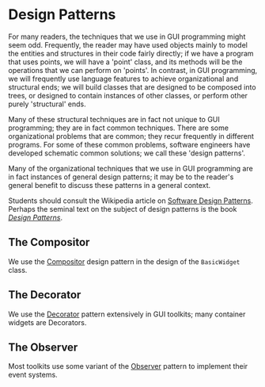 =Design Patterns=

For many readers, the techniques that we use in GUI programming might seem odd.
Frequently, the reader may have used objects mainly to model the entities and structures in their code fairly directly; if we have a program that uses points, we will have a 'point' class, and its methods will be the operations that we can perform on 'points'.
In contrast, in GUI programming, we will frequently use language features to achieve organizational and structural ends; we will build classes that are designed to be composed into trees, or designed to contain instances of other classes, or perform other purely 'structural' ends.

Many of these structural techniques are in fact not unique to GUI programming; they are in fact common techniques.
There are some organizational problems that are common; they recur frequently in different programs.
For some of these common problems, software engineers have developed schematic common solutions; we call these 'design patterns'.

Many of the organizational techniques that we use in GUI programming are in fact instances of general design patterns; it may be to the reader's general benefit to discuss these patterns in a general context.

Students should consult the Wikipedia article on [[wikipedia:Software_design_pattern|Software Design Patterns]].
Perhaps the seminal text on the subject of design patterns is the book ''[[wikipedia:Design_Patterns|Design Patterns]]''.

==The Compositor==

We use the [[wikipedia:Composite_pattern|Compositor]] design pattern in the design of the <code>BasicWidget</code> class.

==The Decorator==

We use the [[wikipedia:Decorator_pattern|Decorator]] pattern extensively in GUI toolkits; many container widgets are Decorators.

==The Observer==

Most toolkits use some variant of the [[wikipedia:Observer_pattern|Observer]] pattern to implement their event systems.
